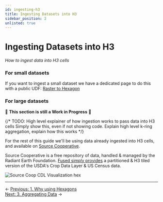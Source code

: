```yaml
---
id: ingesting-h3
title: Ingesting Datasets into H3
sidebar_position: 2
unlisted: true
---
```


# Ingesting Datasets into H3

_How to ingest data into H3 cells_

### For small datasets

If you want to ingest a small dataset we have a dedicated page to do this with a public UDF: [Raster to Hexagon](/tutorials/others/transform/geospatial/raster-h3/)

### For large datasets

🚧 **This section is still a Work in Progress** 🚧 

{/* TODO:
High level explainer of how ingestion works to pass data into H3 cells
Simply show this, even if not showing code. 
Explain high level k-ring aggregation, explain how this works
 */}

For the rest of this guide we'll be using data already ingested into H3 cells, and available on [Source Cooperative](https://source.coop/repositories/fused/hex/description). 

Source Cooperative is a free repository of data, handled & managed by the Radiant Earth Foundation. [Fused simply provides](/blog/cdl-census-hex/) a partitioned & H3 tiled version of the USDA's Crop Data Layer & US Census data.

![Source Coop CDL Visualization hex](/img/deep-dives/hex/source_coop_isaac_vis_cdl.jpeg)

---

<div style={{ display: 'flex', justifyContent: 'space-between' }}>
  <div>← <a href="/tutorials/others/_hex/why-hexagons">Previous: 1. Why using Hexagons</a></div>
<div><a href="/tutorials/others/_hex/aggregating-h3">Next: 3. Aggregating Data</a> →</div>
</div> 